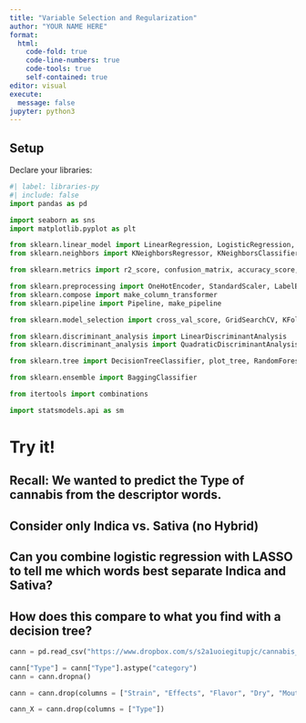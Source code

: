 ```yaml
---
title: "Variable Selection and Regularization"
author: "YOUR NAME HERE"
format: 
  html:
    code-fold: true
    code-line-numbers: true
    code-tools: true
    self-contained: true
editor: visual
execute:
  message: false
jupyter: python3
---
```


## Setup

Declare your libraries:


```python
#| label: libraries-py
#| include: false
import pandas as pd

import seaborn as sns
import matplotlib.pyplot as plt

from sklearn.linear_model import LinearRegression, LogisticRegression, Lasso, Ridge, ElasticNet
from sklearn.neighbors import KNeighborsRegressor, KNeighborsClassifier

from sklearn.metrics import r2_score, confusion_matrix, accuracy_score, precision_score, recall_score, roc_auc_score, make_scorer

from sklearn.preprocessing import OneHotEncoder, StandardScaler, LabelEncoder
from sklearn.compose import make_column_transformer
from sklearn.pipeline import Pipeline, make_pipeline

from sklearn.model_selection import cross_val_score, GridSearchCV, KFold

from sklearn.discriminant_analysis import LinearDiscriminantAnalysis
from sklearn.discriminant_analysis import QuadraticDiscriminantAnalysis

from sklearn.tree import DecisionTreeClassifier, plot_tree, RandomForestClassifier

from sklearn.ensemble import BaggingClassifier

from itertools import combinations

import statsmodels.api as sm

```

# **Try it!**

## **Recall: We wanted to predict the Type of cannabis from the descriptor words.**

## **Consider only Indica vs. Sativa (no Hybrid)**

## **Can you combine logistic regression with LASSO to tell me which words best separate Indica and Sativa?**

## **How does this compare to what you find with a decision tree?**


```python

cann = pd.read_csv("https://www.dropbox.com/s/s2a1uoiegitupjc/cannabis_full.csv?dl=1")

cann["Type"] = cann["Type"].astype("category")
cann = cann.dropna() 

cann = cann.drop(columns = ["Strain", "Effects", "Flavor", "Dry", "Mouth"])

cann_X = cann.drop(columns = ["Type"])

```
